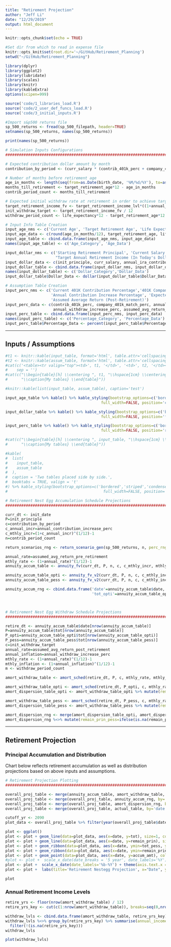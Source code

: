 ```yaml
---
title: "Retirement Projection"
author: "Jeff Li"
date: "12/29/2019"
output: html_document
---
```


```r
knitr::opts_chunk$set(echo = TRUE)

#Set dir from which to read in expense file
knitr::opts_knit$set(root.dir='~/GitHub/Retirement_Planning')
setwd("~/GitHub/Retirement_Planning")

library(dplyr)
library(ggplot2)
library(lubridate)
library(scales)
library(knitr)
library(kableExtra)
options(scipen=999)

```


```r

source('code/1_libraries_load.R')
source('code/2_user_def_funcs_load.R')
source('code/3_initial_inputs.R')

#Import s&p500 returns file
sp_500_returns <- fread(sp_500_filepath, header=TRUE)
setnames(sp_500_returns, names(sp_500_returns))

print(names(sp_500_returns))

```


```r

# Simulation Inputs Configurations
######################################################################################################################

# Expected contribution dollar amount by month
contribution_by_period <- (curr_salary * (contrib_401k_perc + company_401k_match_perc) + annual_ira_contribution) / 12

# Number of months before retirement age
age_in_months <- length(seq(from=as.Date(birth_date, '%M/%d/%Y'), to=as.Date(init_date, '%M/%d/%Y'), by='month'))
months_till_retirement <- target_retirement_age*12 - age_in_months
contrib_period_count <- months_till_retirement

# Expected initial withdraw rate at retirement in order to achieve targeted income level at current cost of living
target_retirement_income_fv <- target_retirement_income_lvl*((1+annual_withdraw_increase_perc)^(months_till_retirement/12))
init_withdraw_target <- target_retirement_income_fv / 12
withdraw_period_count <- life_expectancy*12 - target_retirement_age*12

# Input Info Table Creation
input_age_nms <- c('Current Age', 'Target Retirement Age', 'Life Expectancy')
input_age_data <- c(round(age_in_months/12), target_retirement_age, life_expectancy)
input_age_table <- cbind.data.frame(input_age_nms, input_age_data)
names(input_age_table) <- c('Age_Category', 'Age_Data')

input_dollar_nms <- c('Starting Retirement Principal', 'Current Salary', 'Annual IRA Contribution',
                      "Target Annual Retirement Income (In Today's Dollars)")
input_dollar_data <- c(init_principle, curr_salary, annual_ira_contribution, target_retirement_income_lvl)
input_dollar_table <- cbind.data.frame(input_dollar_nms, input_dollar_data)
names(input_dollar_table) <- c('Dollar_Category','Dollar_Data')
input_dollar_table$Dollar_Data <- dollar(input_dollar_table$Dollar_Data)

# Assumption Table Creation
input_perc_nms <- c('Current 401K Contribution Percentage','401K Company Match Percentage',
                    'Annual Contribution Increase Percentage', 'Expected Inflation', 'Assumed Average Return (Pre-Retirement)',
                    'Assumed Average Return (Post-Retirement)')
input_perc_data <- c(contrib_401k_perc, company_401k_match_perc, annual_contribution_increase_perc, 
                     annual_withdraw_increase_perc, assumed_avg_return_pre_retirement, assumed_avg_return_post_retirement)
input_perc_table <- cbind.data.frame(input_perc_nms, input_perc_data)
names(input_perc_table) <- c('Percentage_Category', 'Percentage_Data')
input_perc_table$Percentage_Data <- percent(input_perc_table$Percentage_Data)


```

***
## Inputs / Assumptions

```r

#t1 <- knitr::kable(input_table, format='html', table.attr='cellspacing="10"', output=FALSE, caption="Inputs Information")
#t2 <- knitr::kable(assum_table, format='html', table.attr='cellspacing="10"', output=FALSE, caption='Assumptions')
#cat(c('<table><tr valign="top"><td>', t1, '</td>', '<td>', t2, '</td></tr></table>'),
#    sep = '')
#cat(c("\\begin{table}[h] \\centering ", t1, "\\hspace{1cm} \\centering ", t2, 
#      "\\caption{My tables} \\end{table}"))

#knitr::kable(list(input_table, assum_table), caption='test')

input_age_table %>% kable() %>% kable_styling(bootstrap_options=c('bordered','striped','condensed','responsive'),
                                          full_width=FALSE, position='center')

input_dollar_table %>% kable() %>% kable_styling(bootstrap_options=c('bordered','striped','condensed','responsive'),
                                          full_width=FALSE, position='float_left')

input_perc_table %>% kable() %>% kable_styling(bootstrap_options=c('bordered','striped','condensed','responsive'),
                                          full_width=FALSE, position='right')

#cat(c("\\begin{table}[h] \\centering ", input_table, "\\hspace{1cm} \\centering ", assum_table, 
#      "\\caption{My tables} \\end{table}"))

#kable(
#  list(
#    input_table,
#    assum_table
#  ),
#  caption = 'Two tables placed side by side.',
#  booktabs = TRUE, valign = 't'
#) %>% kable_styling(bootstrap_options=c('bordered','striped','condensed','responsive'),
#                                          full_width=FALSE, position='right')

```


```r

# Retirement Nest Egg Accumulation Schedule Projections
######################################################################################################################

curr_dt <- init_date
P=init_principle
c=contribution_by_period
c_annual_incr=annual_contribution_increase_perc
c_mthly_incr=(1+c_annual_incr)^(1/12)-1
n=contrib_period_count

return_scenarios_rng <- return_scenario_gen(sp_500_returns, n, perc_rng=c(0.05, 0.95))

annual_rate=assumed_avg_return_pre_retirement
mthly_rate <- (1+annual_rate)^(1/12)-1
annuity_accum_table <- annuity_fv(curr_dt, P, n, c, c_mthly_incr, mthly_rate)

annuity_accum_table_opti <- annuity_fv_v2(curr_dt, P, n, c, c_mthly_incr, return_scenarios_rng[[1]])
annuity_accum_table_pess <- annuity_fv_v2(curr_dt, P, n, c, c_mthly_incr, return_scenarios_rng[[2]])

annuity_accum_rng <- cbind.data.frame('date'=annuity_accum_table$date, 
                                      'tot_opti'=annuity_accum_table_opti$tot, 'tot_pess'=annuity_accum_table_pess$tot)



# Retirement Nest Egg Withdraw Schedule Projections
######################################################################################################################

retire_dt <- annuity_accum_table$date[nrow(annuity_accum_table)]
P=annuity_accum_table$tot[nrow(annuity_accum_table)]
P_opti=annuity_accum_table_opti$tot[nrow(annuity_accum_table_opti)]
P_pess=annuity_accum_table_pess$tot[nrow(annuity_accum_table_pess)]
c=init_withdraw_target
annual_rate=assumed_avg_return_post_retirement
annual_inflation=annual_withdraw_increase_perc
mthly_rate <- (1+annual_rate)^(1/12)-1
mthly_inflation <- (1+annual_inflation)^(1/12)-1
m <- withdraw_period_count

amort_withdraw_table <- amort_sched(retire_dt, P, c, mthly_rate, mthly_inflation, m)

amort_withdraw_table_opti <- amort_sched(retire_dt, P_opti, c, mthly_rate, mthly_inflation, m)
amort_dispersion_table_opti <- amort_withdraw_table_opti %>% mutate(remain_prin_opti=remain_prin) %>% select(date, remain_prin_opti)

amort_withdraw_table_pess <- amort_sched(retire_dt, P_pess, c, mthly_rate, mthly_inflation, m)
amort_dispersion_table_pess <- amort_withdraw_table_pess %>% mutate(remain_prin_pess=remain_prin) %>% select(date, remain_prin_pess)

amort_dispersion_rng <- merge(amort_dispersion_table_opti, amort_dispersion_table_pess, by='date', all=TRUE)
amort_dispersion_rng %<>% mutate(remain_prin_pess=ifelse(is.na(remain_prin_pess),0,remain_prin_pess))


```


***
## Retirement Projection {.tabset .tabset-fade .tabset-pills}

###  Principal Accumulation and Distribution

Chart below reflects retirement accumulation as well as distribution projections based on above inputs and assumptions.


```r

# Retirement Projection Plotting 
#######################################################################################################################

overall_proj_table <- merge(annuity_accum_table, amort_withdraw_table, by='date', all=TRUE)
overall_proj_table <- merge(overall_proj_table, annuity_accum_rng, by='date', all=TRUE)
overall_proj_table <- merge(overall_proj_table, amort_dispersion_rng, by='date', all=TRUE)
overall_proj_table <- merge(overall_proj_table, actual_table, by='date', all=TRUE)

cutoff_yr <- 2090
plot_data <- overall_proj_table %>% filter(year(overall_proj_table$date) <= cutoff_yr)

plot <- ggplot()
plot <- plot + geom_line(data=plot_data, aes(x=date, y=tot), size=1, colour='springgreen4') 
plot <- plot + geom_line(data=plot_data, aes(x=date, y=remain_prin), size=1, colour='red')
plot <- plot + geom_ribbon(data=plot_data, aes(x=date, ymin=tot_pess, ymax=tot_opti), fill='springgreen4', alpha=0.2)
plot <- plot + geom_ribbon(data=plot_data, aes(x=date, ymin=remain_prin_pess, ymax=remain_prin_opti), fill='red', alpha=0.2)
plot <- plot + geom_point(data=plot_data, aes(x=date, y=accum_amt), colour='navy')
#plot <- plot +  scale_x_date(date_breaks = '5 year', date_labels='%Y') + theme(axis.text.x = element_text(angle=45, hjust=1, size=7)) 
plot <- plot +  scale_x_date(date_labels='%b-%Y') + theme(axis.text.x = element_text(angle=45, hjust=1, size=7)) 
plot <- plot +  labs(title='Retirement Nestegg Projection', x="Date", y="Total Accumulated Amount($)") 

plot

```

### Annual Retirement Income Levels

```r

retire_yrs <- floor(nrow(amort_withdraw_table) / 12)
retire_yrs_key <- cut(c(1:nrow(amort_withdraw_table)), breaks=seq(0,nrow(amort_withdraw_table),12), labels=c(1:retire_yrs))

withdraw_lvls <- cbind.data.frame(amort_withdraw_table, retire_yrs_key)
withdraw_lvls %<>% group_by(retire_yrs_key) %>% summarise(annual_income_lvl=round(sum(withdraw_amt))) %>% 
  filter(!(is.na(retire_yrs_key)))
withdraw_lvls

plot(withdraw_lvls)


```